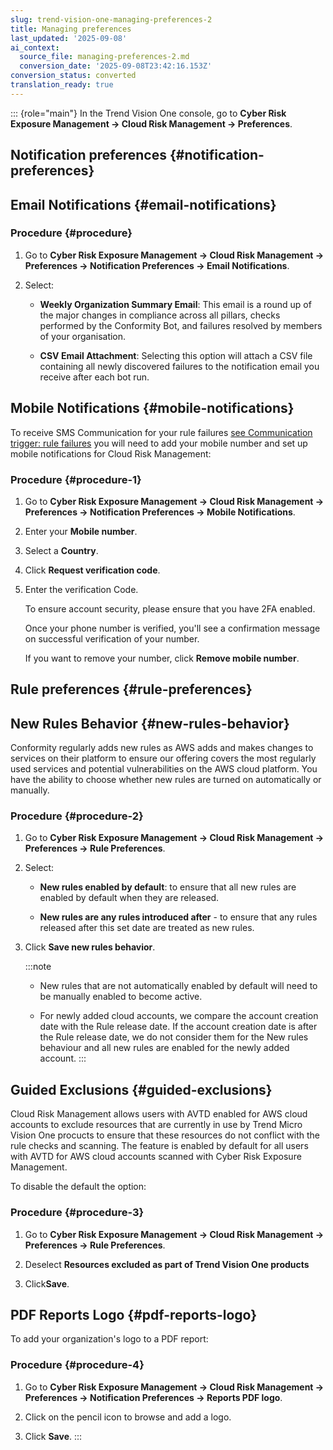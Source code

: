 ```yaml
---
slug: trend-vision-one-managing-preferences-2
title: Managing preferences
last_updated: '2025-09-08'
ai_context:
  source_file: managing-preferences-2.md
  conversion_date: '2025-09-08T23:42:16.153Z'
conversion_status: converted
translation_ready: true
---
```


::: {role="main"}
In the Trend Vision One console, go to **Cyber Risk Exposure Management → Cloud Risk Management → Preferences**.

## Notification preferences {#notification-preferences}

## Email Notifications {#email-notifications}

### Procedure {#procedure}

1.  Go to **Cyber Risk Exposure Management → Cloud Risk Management → Preferences → Notification Preferences → Email Notifications**.

2.  Select:

    - **Weekly Organization Summary Email**: This email is a round up of the major changes in compliance across all pillars, checks performed by the Conformity Bot, and failures resolved by members of your organisation.

    - **CSV Email Attachment**: Selecting this option will attach a CSV file containing all newly discovered failures to the notification email you receive after each bot run.

## Mobile Notifications {#mobile-notifications}

To receive SMS Communication for your rule failures [see Communication trigger: rule failures](https://docs.trendmicro.com/en-us/documentation/article/trend-micro-cloud-one-conformity-communication) you will need to add your mobile number and set up mobile notifications for Cloud Risk Management:

### Procedure {#procedure-1}

1.  Go to **Cyber Risk Exposure Management → Cloud Risk Management → Preferences → Notification Preferences → Mobile Notifications**.

2.  Enter your **Mobile number**.

3.  Select a **Country**.

4.  Click **Request verification code**.

5.  Enter the verification Code.

    To ensure account security, please ensure that you have 2FA enabled.

    Once your phone number is verified, you'll see a confirmation message on successful verification of your number.

    If you want to remove your number, click **Remove mobile number**.

## Rule preferences {#rule-preferences}

## New Rules Behavior {#new-rules-behavior}

Conformity regularly adds new rules as AWS adds and makes changes to services on their platform to ensure our offering covers the most regularly used services and potential vulnerabilities on the AWS cloud platform. You have the ability to choose whether new rules are turned on automatically or manually.

### Procedure {#procedure-2}

1.  Go to **Cyber Risk Exposure Management → Cloud Risk Management → Preferences → Rule Preferences**.

2.  Select:

    - **New rules enabled by default**: to ensure that all new rules are enabled by default when they are released.

    - **New rules are any rules introduced after** - to ensure that any rules released after this set date are treated as new rules.

3.  Click **Save new rules behavior**.

    :::note

    - New rules that are not automatically enabled by default will need to be manually enabled to become active.

    - For newly added cloud accounts, we compare the account creation date with the Rule release date. If the account creation date is after the Rule release date, we do not consider them for the New rules behaviour and all new rules are enabled for the newly added account.
    :::

## Guided Exclusions {#guided-exclusions}

Cloud Risk Management allows users with AVTD enabled for AWS cloud accounts to exclude resources that are currently in use by Trend Micro Vision One procucts to ensure that these resources do not conflict with the rule checks and scanning. The feature is enabled by default for all users with AVTD for AWS cloud accounts scanned with Cyber Risk Exposure Management.

To disable the default the option:

### Procedure {#procedure-3}

1.  Go to **Cyber Risk Exposure Management → Cloud Risk Management → Preferences → Rule Preferences**.

2.  Deselect **Resources excluded as part of Trend Vision One products**

3.  Click**Save**.

## PDF Reports Logo {#pdf-reports-logo}

To add your organization's logo to a PDF report:

### Procedure {#procedure-4}

1.  Go to **Cyber Risk Exposure Management → Cloud Risk Management → Preferences → Notification Preferences → Reports PDF logo**.

2.  Click on the pencil icon to browse and add a logo.

3.  Click **Save**.
:::
